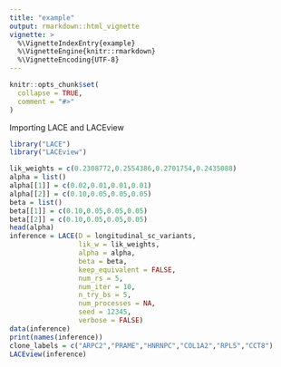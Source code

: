 ```yaml
---
title: "example"
output: rmarkdown::html_vignette
vignette: >
  %\VignetteIndexEntry{example}
  %\VignetteEngine{knitr::rmarkdown}
  %\VignetteEncoding{UTF-8}
---
```


```r
knitr::opts_chunk$set(
  collapse = TRUE,
  comment = "#>"
)
```

Importing LACE and LACEview
```r
library("LACE")
library("LACEview")
```

```r
lik_weights = c(0.2308772,0.2554386,0.2701754,0.2435088)
alpha = list()
alpha[[1]] = c(0.02,0.01,0.01,0.01)
alpha[[2]] = c(0.10,0.05,0.05,0.05)
beta = list()
beta[[1]] = c(0.10,0.05,0.05,0.05)
beta[[2]] = c(0.10,0.05,0.05,0.05)
head(alpha)
inference = LACE(D = longitudinal_sc_variants, 
                 lik_w = lik_weights, 
                 alpha = alpha, 
                 beta = beta, 
                 keep_equivalent = FALSE, 
                 num_rs = 5, 
                 num_iter = 10, 
                 n_try_bs = 5, 
                 num_processes = NA, 
                 seed = 12345, 
                 verbose = FALSE)
data(inference)
print(names(inference))
clone_labels = c("ARPC2","PRAME","HNRNPC","COL1A2","RPL5","CCT8")
LACEview(inference)
```
